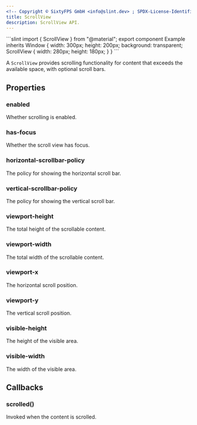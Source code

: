 ```yaml
---
<!-- Copyright © SixtyFPS GmbH <info@slint.dev> ; SPDX-License-Identifier: MIT -->
title: ScrollView
description: ScrollView API.
---
```



<CodeSnippetMD imagePath="" noScreenShot scale="3" imageWidth="300" imageHeight="200" imageAlt="">
```slint
import { ScrollView } from "@material";
export component Example inherits Window {
    width: 300px;
    height: 200px;
    background: transparent;
    ScrollView {
        width: 280px;
        height: 180px;
    }
}
```
</CodeSnippetMD>

A `ScrollView` provides scrolling functionality for content that exceeds the available space, with optional scroll bars.

## Properties

### enabled
<SlintProperty propName="enabled" typeName="bool" defaultValue="true">
Whether scrolling is enabled.
</SlintProperty>

### has-focus
<SlintProperty propName="has-focus" typeName="bool" propertyVisibility="in-out">
Whether the scroll view has focus.
</SlintProperty>

### horizontal-scrollbar-policy
<SlintProperty propName="horizontal-scrollbar-policy" typeName="enum" enumName="ScrollBarPolicy">
The policy for showing the horizontal scroll bar.
</SlintProperty>

### vertical-scrollbar-policy
<SlintProperty propName="vertical-scrollbar-policy" typeName="enum" enumName="ScrollBarPolicy">
The policy for showing the vertical scroll bar.
</SlintProperty>

### viewport-height
<SlintProperty propName="viewport-height" typeName="length" propertyVisibility="in-out">
The total height of the scrollable content.
</SlintProperty>

### viewport-width
<SlintProperty propName="viewport-width" typeName="length" propertyVisibility="in-out">
The total width of the scrollable content.
</SlintProperty>

### viewport-x
<SlintProperty propName="viewport-x" typeName="length" propertyVisibility="in-out">
The horizontal scroll position.
</SlintProperty>

### viewport-y
<SlintProperty propName="viewport-y" typeName="length" propertyVisibility="in-out">
The vertical scroll position.
</SlintProperty>

### visible-height
<SlintProperty propName="visible-height" typeName="length" propertyVisibility="out">
The height of the visible area.
</SlintProperty>

### visible-width
<SlintProperty propName="visible-width" typeName="length" propertyVisibility="out">
The width of the visible area.
</SlintProperty>

## Callbacks

### scrolled()
Invoked when the content is scrolled.
